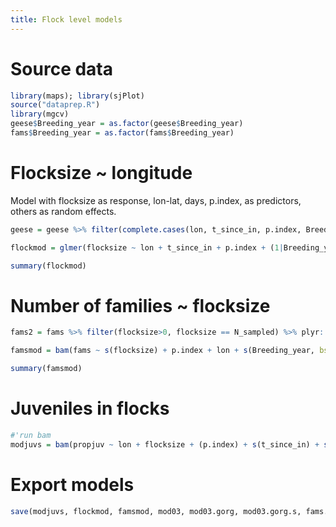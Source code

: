 ```yaml
---
title: Flock level models
---
```


# Source data

```r
library(maps); library(sjPlot)
source("dataprep.R")
library(mgcv)
geese$Breeding_year = as.factor(geese$Breeding_year)
fams$Breeding_year = as.factor(fams$Breeding_year)
```

# Flocksize ~ longitude

Model with flocksize as response, lon-lat, days, p.index, as predictors, others as random effects.

```r
geese = geese %>% filter(complete.cases(lon, t_since_in, p.index, Breeding_year, Observer, Food_type))

flockmod = glmer(flocksize ~ lon + t_since_in + p.index + (1|Breeding_year) + (1|Observer) + (1|Food_type), data = geese, family = poisson)

```

```r
summary(flockmod)
```

# Number of families ~ flocksize

```r
fams2 = fams %>% filter(flocksize>0, flocksize == N_sampled) %>% plyr::mutate(propjuv = propjuv/100)

famsmod = bam(fams ~ s(flocksize) + p.index + lon + s(Breeding_year, bs = "re") + s(Observer, bs = "re") + s(Food_type, bs = "re"), data = fams2, family = poisson)
```

```r
summary(famsmod)
```


# Juveniles in flocks

```r
#'run bam
modjuvs = bam(propjuv ~ lon + flocksize + (p.index) + s(t_since_in) + s(Breeding_year, bs = "re") + s(Observer, bs = "re") + s(Food_type, bs = "re"), data = geese, family = binomial)

```

# Export models

```r
save(modjuvs, flockmod, famsmod, mod03, mod03.gorg, mod03.gorg.s, fams.expand.sub, fams.expand, file = "goosemods_pres.RData")
```
